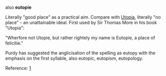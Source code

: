 also '''eutopie'''

Literally "good place" as a practical aim. Compare with [[Utopia]], literally "no place" -  an unattainable ideal. First used by Sir Thomas More in his book "Utopia":

"Wherfore not Utopie, but rather rightely my name is Eutopie, a place of felicitie."

Purdy has suggested the anglicisation of the spelling as eutopy with the emphasis on the first syllable, also eutopic, eutopism, eutopology.

Reference:  [http://www.eutopism.co.uk]